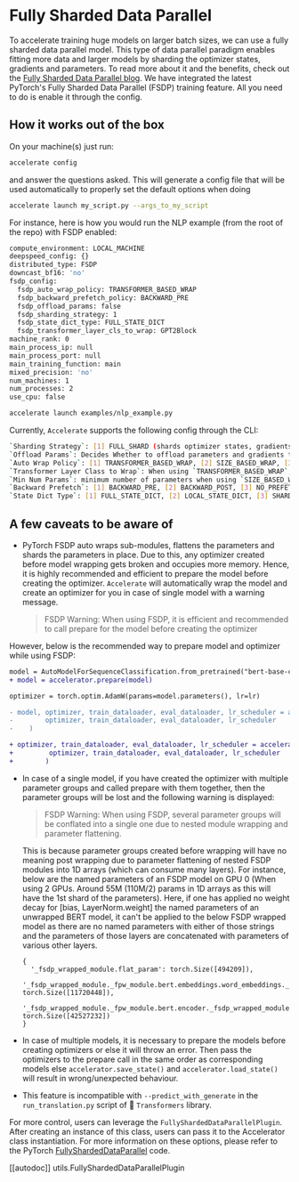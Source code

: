 <!--Copyright 2022 The HuggingFace Team. All rights reserved.

Licensed under the Apache License, Version 2.0 (the "License"); you may not use this file except in compliance with
the License. You may obtain a copy of the License at

http://www.apache.org/licenses/LICENSE-2.0

Unless required by applicable law or agreed to in writing, software distributed under the License is distributed on
an "AS IS" BASIS, WITHOUT WARRANTIES OR CONDITIONS OF ANY KIND, either express or implied. See the License for the
specific language governing permissions and limitations under the License.
-->

# Fully Sharded Data Parallel

To accelerate training huge models on larger batch sizes, we can use a fully sharded data parallel model.
This type of data parallel paradigm enables fitting more data and larger models by sharding the optimizer states, gradients and parameters.
To read more about it and the benefits, check out the [Fully Sharded Data Parallel blog](https://pytorch.org/blog/introducing-pytorch-fully-sharded-data-parallel-api/).
We have integrated the latest PyTorch's Fully Sharded Data Parallel (FSDP) training feature.
All you need to do is enable it through the config.

## How it works out of the box

On your machine(s) just run:

```bash
accelerate config
```

and answer the questions asked. This will generate a config file that will be used automatically to properly set the
default options when doing

```bash
accelerate launch my_script.py --args_to_my_script
```

For instance, here is how you would run the NLP example (from the root of the repo) with FSDP enabled:

```bash
compute_environment: LOCAL_MACHINE
deepspeed_config: {}
distributed_type: FSDP
downcast_bf16: 'no'
fsdp_config:
  fsdp_auto_wrap_policy: TRANSFORMER_BASED_WRAP
  fsdp_backward_prefetch_policy: BACKWARD_PRE
  fsdp_offload_params: false
  fsdp_sharding_strategy: 1
  fsdp_state_dict_type: FULL_STATE_DICT
  fsdp_transformer_layer_cls_to_wrap: GPT2Block
machine_rank: 0
main_process_ip: null
main_process_port: null
main_training_function: main
mixed_precision: 'no'
num_machines: 1
num_processes: 2
use_cpu: false
```

```bash
accelerate launch examples/nlp_example.py
```

Currently, `Accelerate` supports the following config through the CLI:

```bash
`Sharding Strategy`: [1] FULL_SHARD (shards optimizer states, gradients and parameters), [2] SHARD_GRAD_OP (shards optimizer states and gradients), [3] NO_SHARD
`Offload Params`: Decides Whether to offload parameters and gradients to CPU
`Auto Wrap Policy`: [1] TRANSFORMER_BASED_WRAP, [2] SIZE_BASED_WRAP, [3] NO_WRAP 
`Transformer Layer Class to Wrap`: When using `TRANSFORMER_BASED_WRAP`, user specifies transformer layer class name (case-sensitive) to wrap ,e.g, `BertLayer`, `GPTJBlock`, `T5Block`...
`Min Num Params`: minimum number of parameters when using `SIZE_BASED_WRAP`
`Backward Prefetch`: [1] BACKWARD_PRE, [2] BACKWARD_POST, [3] NO_PREFETCH
`State Dict Type`: [1] FULL_STATE_DICT, [2] LOCAL_STATE_DICT, [3] SHARDED_STATE_DICT  
```

## A few caveats to be aware of

- PyTorch FSDP auto wraps sub-modules, flattens the parameters and shards the parameters in place.
  Due to this, any optimizer created before model wrapping gets broken and occupies more memory.
  Hence, it is highly recommended and efficient to prepare the model before creating the optimizer.
  `Accelerate` will automatically wrap the model and create an optimizer for you in case of single model with a warning message.
  > FSDP Warning: When using FSDP, it is efficient and recommended to call prepare for the model before creating the optimizer

However, below is the recommended way to prepare model and optimizer while using FSDP:

```diff
model = AutoModelForSequenceClassification.from_pretrained("bert-base-cased", return_dict=True)
+ model = accelerator.prepare(model)

optimizer = torch.optim.AdamW(params=model.parameters(), lr=lr)

- model, optimizer, train_dataloader, eval_dataloader, lr_scheduler = accelerator.prepare(model,
-        optimizer, train_dataloader, eval_dataloader, lr_scheduler
-    )

+ optimizer, train_dataloader, eval_dataloader, lr_scheduler = accelerator.prepare(
+         optimizer, train_dataloader, eval_dataloader, lr_scheduler
+        )

```

- In case of a single model, if you have created the optimizer with multiple parameter groups and called prepare with them together,
  then the parameter groups will be lost and the following warning is displayed:
  > FSDP Warning: When using FSDP, several parameter groups will be conflated into
  > a single one due to nested module wrapping and parameter flattening.
  
  This is because parameter groups created before wrapping will have no meaning post wrapping due to parameter flattening of nested FSDP modules into 1D arrays (which can consume many layers).
  For instance, below are the named parameters of an FSDP model on GPU 0 (When using 2 GPUs. Around 55M (110M/2) params in 1D arrays as this will have the 1st shard of the parameters). 
  Here, if one has applied no weight decay for [bias, LayerNorm.weight] the named parameters of an unwrapped BERT model, 
  it can't be applied to the below FSDP wrapped model as there are no named parameters with either of those strings and 
  the parameters of those layers are concatenated with parameters of various other layers.
  ```
  {
    '_fsdp_wrapped_module.flat_param': torch.Size([494209]), 
    '_fsdp_wrapped_module._fpw_module.bert.embeddings.word_embeddings._fsdp_wrapped_module.flat_param': torch.Size([11720448]), 
    '_fsdp_wrapped_module._fpw_module.bert.encoder._fsdp_wrapped_module.flat_param': torch.Size([42527232])
  }
  ```


- In case of multiple models, it is necessary to prepare the models before creating optimizers or else it will throw an error. 
Then pass the optimizers to the prepare call in the same order as corresponding models else `accelerator.save_state()` and `accelerator.load_state()` will result in wrong/unexpected behaviour.
- This feature is incompatible with `--predict_with_generate` in the `run_translation.py` script of 🤗 `Transformers` library.

For more control, users can leverage the `FullyShardedDataParallelPlugin`. After creating an instance of this class, users can pass it to the Accelerator class instantiation.
For more information on these options, please refer to the PyTorch [FullyShardedDataParallel](https://github.com/pytorch/pytorch/blob/0df2e863fbd5993a7b9e652910792bd21a516ff3/torch/distributed/fsdp/fully_sharded_data_parallel.py#L236) code.

[[autodoc]] utils.FullyShardedDataParallelPlugin

